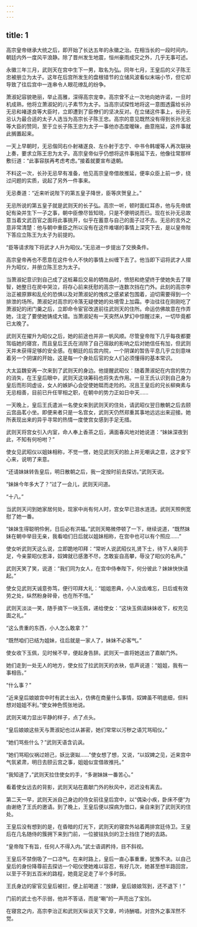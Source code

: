 ```yaml
---
---
---
```

title: 1
---




高宗皇帝继承大统之后，即开始了长达五年的永徽之治。在相当长的一段时间内，朝廷内外一度风平浪静。除了晋州发生地震，恒州豪雨成灾之外，几乎无事可述。

永徽三年三月，武则天在宫中生下一男，取名为弘。同年七月，王皇后的义子陈王忠被册立为太子。这年在后宫所发生的盘根错节的立储风波看似末端小节，但它却导致了往后宫中一连串令人眼花缭乱的纷争。

萧淑妃容貌艳丽，举止高雅，深得高宗宠幸。高宗曾不止一次地向她许诺，一旦时机成熟，他将立萧淑妃的儿子素节为太子。当高宗试探性地将这一意图透露给长孙无忌和褚遂良等大臣时，立即遭到了臣僚们的坚决反对。在立储这件事上，长孙无忌认为最合适的太子人选当为高宗长子陈王忠。高宗的意见既然没有得到长孙无忌等大臣的赞同，至于立长子陈王忠为太子一事他亦态度暧昧，曲意拖延，这件事就此搁置起来。

一天上早朝时，无忌偕同右仆射褚遂良、左仆射于志宁、中书令韩瑷等人再次联袂上奏，要求立陈王忠为太子。高宗皇帝似乎仍想将这件事拖延下去，他像往常那样敷衍道：“此事容朕再考虑考虑。”接着就要宣布退朝。

不料这一次，长孙无忌早有准备，他见高宗皇帝借故推延，便率众臣上前一步，绕过问题的实质，说起了另外一件事来。

无忌奏道：“近来听说陛下的第五皇子降世，臣等庆贺皇上。”

无忌所说的第五皇子就是武则天的长子弘。高宗一听，顿时面红耳赤，他与先帝嫔妃有染并生下一子之事，朝中臣僚尽皆知晓，只是不便明说而已。现在长孙无忌故意当着文武百官之面将此事挑开，似乎在蓄意与自己的面子过不去。无忌的言外之意非常清楚：他与朝中重臣之所以没有在这件难堪的事情上深究下去，是以皇帝陛下答应立陈王为太子为前提的。

“臣等请求陛下将武才人升为昭仪。”无忌进一步提出了交换条件。

高宗皇帝再也不愿意在这件令人不快的事情上纠缠下去了。他当即下诏将武才人摺升为昭仪，并册立陈王忠为太子。

当萧淑妃意识到自己成了这桩幕后交易的牺牲品时，愤怒和绝望终于使她失去了理智，她整日在房中哭泣，将存心前来抚慰的高宗一连数次挡在门外。此刻的高宗李治正被原罪和乱伦的恐惧以及对萧淑妃的愧疚之感紧紧包围着，迫切需要得到一个排泄的场所。萧淑妃对高宗的冷落无疑使她的处境雪上加霜。李治往往在刚刚吃了萧淑妃的闭门羹之后，立即命令宦官改道前往武则天的住所。命运仿佛故意在作弄她，注定了要使她铸成大错。当萧淑妃有一天突然从梦幻中惊醒过来，一切毕竟都已太晚了。

武则天在擢升为昭仪之后，她的前途也并非一帆风顺。尽管皇帝陛下几乎每夜都要驾临她的寝宫，而且皇后王氏在消除了自己宿敌的影响之后对她信任有加，但武则天并未获得足够的安全感。在朝廷的后宫内院，一个阴谋的暂告平息几乎立刻意味着另一个阴谋的开始，这是每一个身处后官的女人们必须懂得的基本常识。

大太监魏安再一次来到了武则天的身边。他提醒武昭仪：随着萧淑妃在内宫的势力的消失，在王皇后眼中，武则天这块筹码也将失去作用。一旦王氏认识到自己身为皇后而形同虚设，女人的嫉妒心会促使她铤而走险的。况且王皇后的兄长柳奭素与无忌相善，目前已升任宰相之职，在朝中的势力正如日中天……

一天晚上，皇后王氏遣派一名使女来到武则天的住处，请武昭仪翌日散朝之后去颐云宫品茗小坐。即便来者只是一名宫女，武则天仍然郑重其事地远远出来迎接。她所表现出来的异乎寻常的热情一度使宫女感到手足无措。

武则天将宫女引入内室，命人奉上香茶之后，满面春风地对她说道：“妹妹深夜到此，不知有何吩咐？”

使女见武昭仪以姐妹相称，不觉一愣，她见武则天的脸上并无嘲讽之意，这才安下心来，说明了来意。

“还请妹妹转告皇后，明日散朝之后，我一定按时前去探访。”武则天说。

“妹妹今年多大了？”过了一会儿，武则天问道。

“十八。”

当武则天问到她家居何处，现家中尚有何人时，宫女早已泪水涟涟。武则天照例宽慰了她一番。

“妹妹生得聪明伶俐，日后必有洪福。”武则天略微停顿了一下，继续说道，“既然妹妹在朝中举目无亲，我看咱们日后就以姐妹相称，在宫中也可以有个照应……”

使女听武则天这么说，立即跪地叩拜：“常听人说武昭仪礼贤下士，待下人亲同手足，今亲蒙昭仪恩泽，奴婢就已感激不尽，怎敢妄自高攀，辱没了昭仪的名声。”

武则天笑了笑，说道：“我们同为女人，在宫中侍奉陛下，何分彼此？妹妹快快请起。”

使女见武则天诚意弥笃，便行叩拜大礼：“姐姐恩典，小人没齿难忘，日后或有效劳之处，纵然粉身碎骨，也在所不惜。”

武则天淡淡一笑，随手摘下一块玉佩，递给使女：“这块玉佩请妹妹收下，权充见面之礼。”

“这么贵重的东西，小人怎么敢拿？”

“既然咱们已结为姐妹，往后就是一家人了，妹妹不必客气。”

使女收下玉佩，见时候不早，便起身告辞。武则天一直将她送出了嘉献门外。

她们走到一处无人的地方，使女拉了拉武则天的衣袂，低声说道：“姐姐，我有一事相告。”

“什么事？”

“近来皇后娘娘宫中时有武士出入，仿佛在商量什么事情，奴婢虽不明底细，但料想对姐姐不利。”使女神色慌张地说。

武则天竭力显出平静的样子，点了点头。

“皇后娘娘这些天与萧淑妃也过从甚密，她们常常以污秽之语咒骂昭仪。”

“她们骂些什么？”武则天语含讥讽。

“她们骂昭仪祸过妲己，妖比褒姒……”使女想了想，又说，“以奴婢之见，近来宫中气氛紧肃，明日去颐云宫之事，姐姐似宜借故推托。”

“我知道了，”武则天拉住使女的手，“多谢妹妹一番苦心。”

看着使女远去的背影，武则天站在嘉献门外的秋风中，迟迟没有离去。

第二天一早，武则天派自己身边的侍女前往皇后宫中，以“偶染小疾，卧床不便”为由谢绝了王氏的邀请。到了晚上，王皇后便以探病为借口，亲自来到了武则天的住处。

王皇后没有想到的是，在昏暗的灯光下，武则天的寝宫外站着两排宫廷侍卫。王皇后在几名随侍的簇拥下来到门前，一位披铉执剑的卫士挡住了她的去路。

“皇帝陛下有旨，任何人不得入内。”武士语调矜持，目不斜视。

王皇后不禁倒吸了一口凉气。在来时路上，皇后一直心事重重，犹豫不决。以自己皇后的身份降尊前去探访一个昭仪使她难以容忍，有好几次，她甚至想半路回宫，以至于不到五百米的路程，她竟足足走了半个多时辰。

王氏身边的宦官见皇后被拦，便上前喝道：“放肆，皇后娘娘驾到，还不退下！”

门前的武士也不示弱，他并不答话，而是“唰”的一声亮出了宝剑。

在寝宫之内，高宗李治正和武则天纵谈天下文章，吟诗酬唱，对宫外之事浑然不觉。